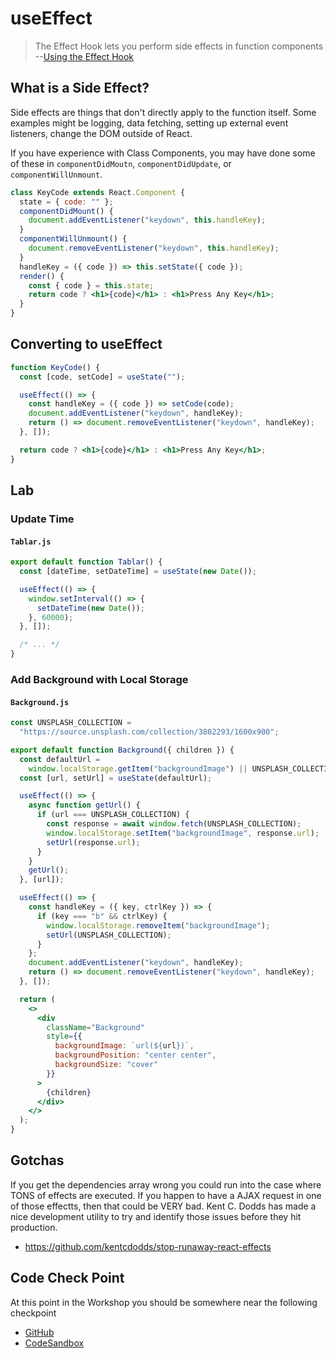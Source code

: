 # useEffect

> The Effect Hook lets you perform side effects in function components --[Using the Effect Hook](https://reactjs.org/docs/hooks-effect.html)

## What is a Side Effect?

Side effects are things that don't directly apply to the function itself. Some examples might be logging, data fetching, setting up external event listeners, change the DOM outside of React.

If you have experience with Class Components, you may have done some of these in `componentDidMoutn`, `componentDidUpdate`, or `componentWillUnmount`.

```jsx
class KeyCode extends React.Component {
  state = { code: "" };
  componentDidMount() {
    document.addEventListener("keydown", this.handleKey);
  }
  componentWillUnmount() {
    document.removeEventListener("keydown", this.handleKey);
  }
  handleKey = ({ code }) => this.setState({ code });
  render() {
    const { code } = this.state;
    return code ? <h1>{code}</h1> : <h1>Press Any Key</h1>;
  }
}
```

## Converting to useEffect

```jsx
function KeyCode() {
  const [code, setCode] = useState("");

  useEffect(() => {
    const handleKey = ({ code }) => setCode(code);
    document.addEventListener("keydown", handleKey);
    return () => document.removeEventListener("keydown", handleKey);
  }, []);

  return code ? <h1>{code}</h1> : <h1>Press Any Key</h1>;
}
```

## Lab

### Update Time

#### `Tablar.js`

```jsx
export default function Tablar() {
  const [dateTime, setDateTime] = useState(new Date());

  useEffect(() => {
    window.setInterval(() => {
      setDateTime(new Date());
    }, 60000);
  }, []);

  /* ... */
}
```

### Add Background with Local Storage

#### `Background.js`

```jsx
const UNSPLASH_COLLECTION =
  "https://source.unsplash.com/collection/3802293/1600x900";

export default function Background({ children }) {
  const defaultUrl =
    window.localStorage.getItem("backgroundImage") || UNSPLASH_COLLECTION;
  const [url, setUrl] = useState(defaultUrl);

  useEffect(() => {
    async function getUrl() {
      if (url === UNSPLASH_COLLECTION) {
        const response = await window.fetch(UNSPLASH_COLLECTION);
        window.localStorage.setItem("backgroundImage", response.url);
        setUrl(response.url);
      }
    }
    getUrl();
  }, [url]);

  useEffect(() => {
    const handleKey = ({ key, ctrlKey }) => {
      if (key === "b" && ctrlKey) {
        window.localStorage.removeItem("backgroundImage");
        setUrl(UNSPLASH_COLLECTION);
      }
    };
    document.addEventListener("keydown", handleKey);
    return () => document.removeEventListener("keydown", handleKey);
  }, []);

  return (
    <>
      <div
        className="Background"
        style={{
          backgroundImage: `url(${url})`,
          backgroundPosition: "center center",
          backgroundSize: "cover"
        }}
      >
        {children}
      </div>
    </>
  );
}
```

## Gotchas

If you get the dependencies array wrong you could run into the case where TONS of effects are executed. If you happen to have a AJAX request in one of those effectts, then that could be VERY bad. Kent C. Dodds has made a nice development utility to try and identify those issues before they hit production.

- https://github.com/kentcdodds/stop-runaway-react-effects

## Code Check Point

At this point in the Workshop you should be somewhere near the following checkpoint

- [GitHub](https://github.com/elijahmanor/react-fun/tree/master/packages/03-intro-state-effects)
- [CodeSandbox](https://codesandbox.io/s/github/elijahmanor/react-fun/tree/master/packages/03-intro-state-effects)
